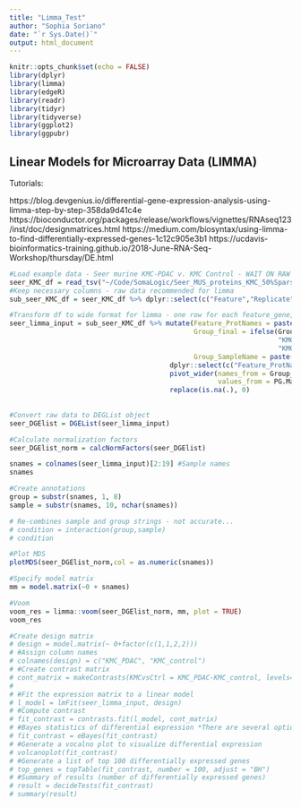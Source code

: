 ```yaml
---
title: "Limma_Test"
author: "Sophia Soriano"
date: "`r Sys.Date()`"
output: html_document
---
```


```r
knitr::opts_chunk$set(echo = FALSE)
library(dplyr)
library(limma)
library(edgeR)
library(readr)
library(tidyr)
library(tidyverse)
library(ggplot2)
library(ggpubr)
```

## Linear Models for Microarray Data (LIMMA)

Tutorials:

https://blog.devgenius.io/differential-gene-expression-analysis-using-limma-step-by-step-358da9d41c4e
https://bioconductor.org/packages/release/workflows/vignettes/RNAseq123/inst/doc/designmatrices.html
https://medium.com/biosyntax/using-limma-to-find-differentially-expressed-genes-1c12c905e3b1
https://ucdavis-bioinformatics-training.github.io/2018-June-RNA-Seq-Workshop/thursday/DE.html

```r
#Load example data - Seer murine KMC-PDAC v. KMC Control - WAIT ON RAW INTENSITY DATA for example
seer_KMC_df = read_tsv("~/Code/SomaLogic/Seer_MUS_proteins_KMC_50%Sparsity.tsv")
#Keep necessary columns - raw data recommended for limma
sub_seer_KMC_df = seer_KMC_df %>% dplyr::select(c("Feature","Replicate","SampleName","Group_final","Protein.Ids","Protein.Names","First.Protein.Description","PG.MaxLFQ"))
```

```r
#Transform df to wide format for limma - one row for each feature_gene, columns for each sample
seer_limma_input = sub_seer_KMC_df %>% mutate(Feature_ProtNames = paste(Feature,Protein.Names,sep = "_"),
                                              Group_final = ifelse(Group_final == "KMC - PDAC",
                                                                   "KMC_PDAC",
                                                                   "KMC_CTRL"),
                                              Group_SampleName = paste(Group_final,SampleName,sep = "_")) %>%
                                        dplyr::select(c("Feature_ProtNames","PG.MaxLFQ","Group_SampleName")) %>%
                                        pivot_wider(names_from = Group_SampleName,
                                                    values_from = PG.MaxLFQ) %>%
                                        replace(is.na(.), 0)
                                        
                                      
#Convert raw data to DEGList object
seer_DGElist = DGEList(seer_limma_input)

#Calculate normalization factors
seer_DGElist_norm = calcNormFactors(seer_DGElist)

snames = colnames(seer_limma_input)[2:19] #Sample names
snames

#Create annotations
group = substr(snames, 1, 8) 
sample = substr(snames, 10, nchar(snames))

# Re-combines sample and group strings - not accurate...
# condition = interaction(group,sample)
# condition

#Plot MDS
plotMDS(seer_DGElist_norm,col = as.numeric(snames))

#Specify model matrix
mm = model.matrix(~0 + snames)

#Voom
voom_res = limma::voom(seer_DGElist_norm, mm, plot = TRUE)
voom_res

#Create design matrix
# design = model.matrix(~ 0+factor(c(1,1,2,2)))
# #Assign column names
# colnames(design) = c("KMC_PDAC", "KMC_control")
# #Create contrast matrix
# cont_matrix = makeContrasts(KMCvsCtrl = KMC_PDAC-KMC_control, levels=design)
# 
# #Fit the expression matrix to a linear model
# l_model = lmFit(seer_limma_input, design)
# #Compute contrast
# fit_contrast = contrasts.fit(l_model, cont_matrix)
# #Bayes statistics of differential expression *There are several options to tweak!*
# fit_contrast = eBayes(fit_contrast)
# #Generate a vocalno plot to visualize differential expression
# volcanoplot(fit_contrast)
# #Generate a list of top 100 differentially expressed genes
# top_genes = topTable(fit_contrast, number = 100, adjust = "BH")
# #Summary of results (number of differentially expressed genes)
# result = decideTests(fit_contrast)
# summary(result)
```

